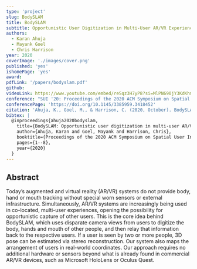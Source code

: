 ```yaml
---
type: 'project'
slug: BodySLAM
title: BodySLAM
subtitle: Opportunistic User Digitization in Multi-User AR/VR Experiences
authors:
  - Karan Ahuja
  - Mayank Goel
  - Chris Harrison
year: 2020
coverImage: './images/cover.png'
published: 'yes'
ishomePage: 'yes'
award:
pdfLink: '/papers/bodyslam.pdf'
github:
videoLink: https://www.youtube.com/embed/reSqz3H7yP8?si=MlPN690jY3KdKhmq
conference: "SUI '20: Proceedings of the 2020 ACM Symposium on Spatial User Interaction"
conferencePage: 'https://doi.org/10.1145/3385959.3418452'
citation: 'Ahuja, K., Goel, M., & Harrison, C. (2020, October). BodySLAM: Opportunistic user digitization in multi-user AR/VR Experiences. In Proceedings of the 2020 ACM Symposium on Spatial User Interaction (pp. 1-8).'
bibtex: |
  @inproceedings{ahuja2020bodyslam,
    title={BodySLAM: Opportunistic user digitization in multi-user AR/VR Experiences},
    author={Ahuja, Karan and Goel, Mayank and Harrison, Chris},
    booktitle={Proceedings of the 2020 ACM Symposium on Spatial User Interaction},
    pages={1--8},
    year={2020}
  }
---
```


## Abstract

Today’s augmented and virtual reality (AR/VR) systems do not provide body, hand or mouth tracking without special worn sensors or external infrastructure. Simultaneously, AR/VR systems are increasingly being used in co-located, multi-user experiences, opening the possibility for opportunistic capture of other users. This is the core idea behind BodySLAM, which uses disparate camera views from users to digitize the body, hands and mouth of other people, and then relay that information back to the respective users. If a user is seen by two or more people, 3D pose can be estimated via stereo reconstruction. Our system also maps the arrangement of users in real-world coordinates. Our approach requires no additional hardware or sensors beyond what is already found in commercial AR/VR devices, such as Microsoft HoloLens or Oculus Quest.
